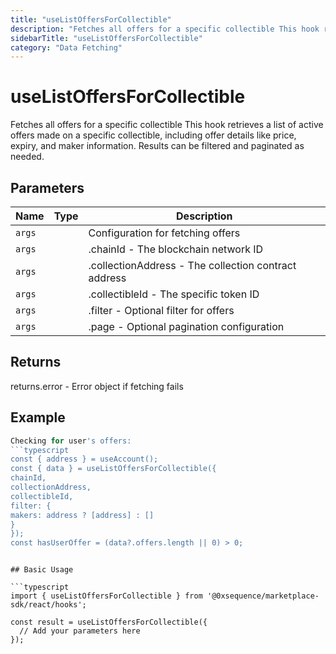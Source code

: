 ```yaml
---
title: "useListOffersForCollectible"
description: "Fetches all offers for a specific collectible This hook retrieves a list of active offers made on a specific collectible, including offer details like price, expiry, and maker information. Results can be filtered and paginated as needed."
sidebarTitle: "useListOffersForCollectible"
category: "Data Fetching"
---
```


# useListOffersForCollectible

Fetches all offers for a specific collectible This hook retrieves a list of active offers made on a specific collectible, including offer details like price, expiry, and maker information. Results can be filtered and paginated as needed.

## Parameters

| Name | Type | Description |
|------|------|-------------|
| `args` |  | Configuration for fetching offers |
| `args` |  | .chainId - The blockchain network ID |
| `args` |  | .collectionAddress - The collection contract address |
| `args` |  | .collectibleId - The specific token ID |
| `args` |  | .filter - Optional filter for offers |
| `args` |  | .page - Optional pagination configuration |

## Returns

returns.error - Error object if fetching fails

## Example

```typescript
Checking for user's offers:
```typescript
const { address } = useAccount();
const { data } = useListOffersForCollectible({
chainId,
collectionAddress,
collectibleId,
filter: {
makers: address ? [address] : []
}
});
const hasUserOffer = (data?.offers.length || 0) > 0;
```
```

## Basic Usage

```typescript
import { useListOffersForCollectible } from '@0xsequence/marketplace-sdk/react/hooks';

const result = useListOffersForCollectible({
  // Add your parameters here
});
```


